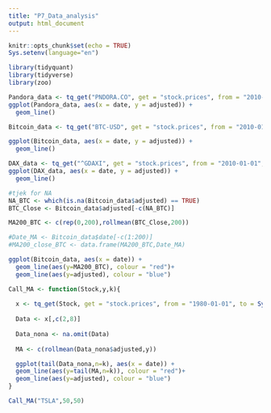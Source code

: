```yaml
---
title: "P7_Data_analysis"
output: html_document
---
```


```r
knitr::opts_chunk$set(echo = TRUE)
Sys.setenv(language="en")

library(tidyquant)
library(tidyverse)
library(zoo)
```

```r

Pandora_data <- tq_get("PNDORA.CO", get = "stock.prices", from = "2010-01-01", to = "2020-09-08")
ggplot(Pandora_data, aes(x = date, y = adjusted)) +
  geom_line()

Bitcoin_data <- tq_get("BTC-USD", get = "stock.prices", from = "2010-01-01", to = "2020-09-08")

ggplot(Bitcoin_data, aes(x = date, y = adjusted)) +
  geom_line()

DAX_data <- tq_get("^GDAXI", get = "stock.prices", from = "2010-01-01", to = "2020-09-08")
ggplot(DAX_data, aes(x = date, y = adjusted)) +
  geom_line()
```

```r
#tjek for NA
NA_BTC <- which(is.na(Bitcoin_data$adjusted) == TRUE)
BTC_Close <- Bitcoin_data$adjusted[-c(NA_BTC)]

MA200_BTC <- c(rep(0,200),rollmean(BTC_Close,200))

#Date_MA <- Bitcoin_data$date[-c(1:200)]
#MA200_close_BTC <- data.frame(MA200_BTC,Date_MA)

ggplot(Bitcoin_data, aes(x = date)) +
  geom_line(aes(y=MA200_BTC), colour = "red")+
  geom_line(aes(y=adjusted), colour = "blue")
```

```r

Call_MA <- function(Stock,y,k){
  
  x <- tq_get(Stock, get = "stock.prices", from = "1980-01-01", to = Sys.Date())
  
  Data <- x[,c(2,8)]
  
  Data_nona <- na.omit(Data)
  
  MA <- c(rollmean(Data_nona$adjusted,y))

  ggplot(tail(Data_nona,n=k), aes(x = date)) +
  geom_line(aes(y=tail(MA,n=k)), colour = "red")+
  geom_line(aes(y=adjusted), colour = "blue")
}

Call_MA("TSLA",50,50)

```


